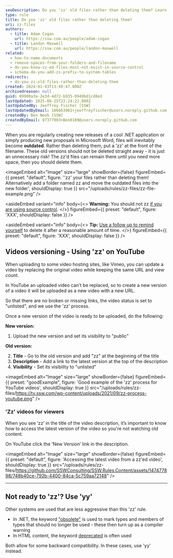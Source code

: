 ```yaml
---
seoDescription: Do you 'zz' old files rather than deleting them? Learn how to preserve your outdated .NET application releases and Microsoft Word proposals by prefixing filenames with 'zz'.
type: rule
title: Do you 'zz' old files rather than deleting them?
uri: zz-files
authors:
  - title: Adam Cogan
    url: https://ssw.com.au/people/adam-cogan
  - title: Landon Maxwell
    url: https://ssw.com.au/people/landon-maxwell
related:
  - how-to-name-documents
  - remove-spaces-from-your-folders-and-filename
  - do-you-know-zz-ed-files-must-not-exist-in-source-control
  - schema-do-you-add-zs-prefix-to-system-tables
redirects:
  - do-you-zz-old-files-rather-than-deleting-them
created: 2024-01-03T13:49:47.000Z
archivedreason: null
guid: 89900a3a-2e3d-4d72-b935-0949bd1cd8ed
lastUpdated: 2025-06-25T22:24:22.000Z
lastUpdatedBy: Jeoffrey Fischer [SSW]
lastUpdatedByEmail: 106663901+jeoffreyfischer@users.noreply.github.com
createdBy: Ben Neoh [SSW]
createdByEmail: 87377903+Ben0189@users.noreply.github.com
---
```


When you are regularly creating new releases of a cool .NET application or simply producing new proposals in Microsoft Word, files will inevitably become **outdated**. Rather than deleting them, put a 'zz' at the front of the filename. These old versions should not be deleted straight away - it is just an unnecessary risk! The zz'd files can remain there until you need more space, then you should delete them.

<imageEmbed
  alt="Image"
  size="large"
  showBorder={false}
  figureEmbed={{
    preset: "default",
    figure: '\'zz\' your files rather than deleting them! Alternatively add a folder named zz and move the outdated files into the new folder',
    shouldDisplay: true
  }}
  src="/uploads/rules/zz-files/zz-file-example.png"
/>

<asideEmbed
  variant="info"
  body={<>
    **Warning:** You should not zz [if you are using source control](/do-you-know-zz-ed-files-must-not-exist-in-source-control).
  </>}
  figureEmbed={{
    preset: "default",
    figure: 'XXX',
    shouldDisplay: false
  }}
/>

<asideEmbed
  variant="info"
  body={<>
    **Tip:** [Use a follow up to remind yourself](/follow-up-effectively) to delete it after a reasonable amount of time.
  </>}
  figureEmbed={{
    preset: "default",
    figure: 'XXX',
    shouldDisplay: false
  }}
/>

## Videos versioning - Using 'zz' on YouTube

When uploading to some video hosting sites, like Vimeo, you can update a video by replacing the original video while keeping the same URL and view count.

In YouTube an uploaded video can't be replaced, so to create a new version of a video it will be uploaded as a new video with a new URL.

So that there are no broken or missing links, the video status is set to "unlisted", and we use the 'zz' process.

Once a new version of the video is ready to be uploaded, do the following:

**New version:**

1. Upload the new version and set its visibility to "public"

**Old version:**

2. **Title** - Go to the old version and add "zz" at the beginning of the title
3. **Description** - Add a link to the latest version at the top of the description
4. **Visibility** - Set its visibility to "unlisted"

<imageEmbed
  alt="Image"
  size="large"
  showBorder={false}
  figureEmbed={{
    preset: "goodExample",
    figure: 'Good example of the \'zz\' process for YouTube videos',
    shouldDisplay: true
  }}
  src="/uploads/rules/zz-files/https://tv.ssw.com/wp-content/uploads/2021/09/zz-process-youtube.png"
/>

### 'Zz' videos for viewers

When you see ‘zz’ in the title of the video description, it’s important to know how to access the latest version of the video so you're not watching old content.

On YouTube click the ‘New Version’ link in the description.


<imageEmbed
  alt="Image"
  size="large"
  showBorder={false}
  figureEmbed={{
    preset: "default",
    figure: 'Accessing the latest video from a zz\'ed video',
    shouldDisplay: true
  }}
  src="/uploads/rules/zz-files/https://github.com/SSWConsulting/SSW.Rules.Content/assets/147477898/748b40ce-792b-4400-84ca-5c759aa72148"
/>

---

## Not ready to 'zz'? Use 'yy'

Other systems are used that are less aggressive than this 'zz' rule.

* In .NET, the keyword ["obsolete"](https://msdn.microsoft.com/en-us/library/22kk2b44%28v=vs.90%29.aspx) is used to mark types and members of types that should no longer be used - these then turn up as a compiler warning
* In HTML content, the keyword [deprecated](http://www.ssw.com.au/ssw/Redirect/Deprecated.htm) is often used

Both allow for some backward compatibility. In these cases, use 'yy' instead.
